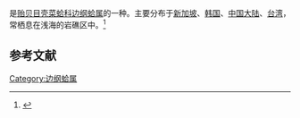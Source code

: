 {{noteTA
|T=zh-cn:心形肌蛤; zh-tw:雙辮殼菜蛤;
|1=zh-cn:心形肌蛤; zh-tw:雙辮殼菜蛤;
}}
{{Speciesbox
| name = 心形肌蛤
| image = 
| image_width = 
| genus = Musculus
| species = cumingianus
| authority = (Reeve, 1857)
}}
{{地區名稱|start=学名：''{{lang|la|Musculus cumingianus}}''|cn=心形肌蛤|tw=雙辮殼菜蛤|as=称}}是[[贻贝目|贻贝目]][[壳菜蛤科|壳菜蛤科]][[边纲蛤属|边纲蛤属]]的一种。主要分布于[[新加坡|新加坡]]、[[韩国|韩国]]、[[中国大陆|中国大陆]]、[[台湾|台湾]]，常栖息在浅海的岩礁区中。<ref>{{cite web|url=http://shell.sinica.edu.tw/chinese/shellbase_detail.php?science_no=3395|title=国际贝库：心形肌蛤|publisher=台湾贝类资料库|accessdate=2009-08-11|archive-date=2017-12-01|archive-url=https://web.archive.org/web/20171201034529/http://shell.sinica.edu.tw/chinese/shellbase_detail.php?science_no=3395|dead-url=no}}</ref>

== 参考文献 ==
{{reflist|2}}
{{Taxonbar|from=Q13866060}}

[[Category:边纲蛤属|Category:边纲蛤属]]
